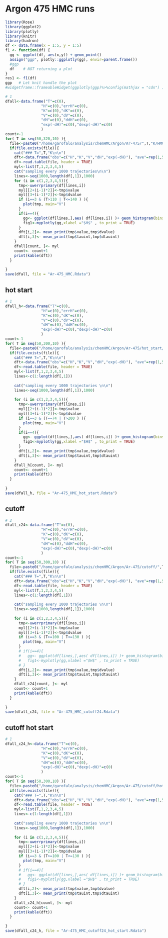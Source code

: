 # Argon 475 HMC runs  

```r
library(Rose)
library(ggplot2)
library(plotly)
library(knitr)
library(hadron)
df <- data.frame(x = 1:5, y = 1:5)
f1 <- function(df) {
  gg <- ggplot(df, aes(x,y)) + geom_point()
  assign("ggp", plotly::ggplotly(gg), envir=parent.frame())
  #ggp
  df    # NOT returning a plot
}
res1 <- f1(df)
ggp   # Let knit handle the plot
#widgetframe::frameableWidget(ggplotly(ggp)%>%config(mathjax = "cdn") )
```



```r
# 1
dfall<-data.frame("T"=c(0),
                "H"=c(0),"errH"=c(0),
                "K"=c(0),"dK"=c(0),
                "V"=c(0),"dV"=c(0),
                "dH"=c(0),"ddH"=c(0),
                "exp(-dH)"=c(0),"dexp(-dH)"=c(0)
                )
count<-1
for( T in seq(50,320,10) ){
  file<-paste0("/home/garofalo/analysis/chemHMC/Argon/Ar-475/",T,"K/HMC_hystory_",T,"K.txt")
  if(file.exists(file)){
    cat("### T=",T,"K\n\n")
    dft<-data.frame("obs"=c("H","K","V","dH","exp(-dH)"), "ave"=rep(1,5), "tauint"=rep(1,5) )
    df<-read.table(file, header = TRUE)
    myl<-list(T,1,2,3,4,5)
    cat("sampling every 1000 trajectories\n\n")
    lines<-seq(1000,length(df[,1]),1000)
    for (i in c(1,2,3,4,5)){
      tmp<-uwerrprimary(df[lines,i])
      myl[[2+(i-1)*2]]<-tmp$value
      myl[[3+(i-1)*2]]<-tmp$dvalue
      if (i==3 & (T>110 | T<=140 ) ){
        plot(tmp, main="V")
      }
      if(i==4){
        gg<- ggplot(df[lines,],aes( df[lines,i]) )+ geom_histogram(bins = 100) +theme_bw()
        fig1<-myplotly(gg,xlabel ="$H$" , to_print = TRUE)
      }
      dft[i,2]<- mean_print(tmp$value,tmp$dvalue)
      dft[i,3]<- mean_print(tmp$tauint,tmp$dtauint)
    }
    dfall[count, ]<- myl
    count<- count+1
    print(kable(dft))
  }
  
}
save(dfall, file = "Ar-475_HMC.Rdata")

```



## hot start

```r
# 1
dfall_h<-data.frame("T"=c(0),
                "H"=c(0),"errH"=c(0),
                "K"=c(0),"dK"=c(0),
                "V"=c(0),"dV"=c(0),
                "dH"=c(0),"ddH"=c(0),
                "exp(-dH)"=c(0),"dexp(-dH)"=c(0)
                )
count<-1
for( T in seq(50,300,10) ){
  file<-paste0("/home/garofalo/analysis/chemHMC/Argon/Ar-475/hot_start/",T,"K/HMC_hystory_",T,"K.txt")
  if(file.exists(file)){
    cat("### T=",T,"K\n\n")
    dft<-data.frame("obs"=c("H","K","V","dH","exp(-dH)"), "ave"=rep(1,5), "tauint"=rep(1,5) )
    df<-read.table(file, header = TRUE)
    myl<-list(T,1,2,3,4,5)
    lines<-c(1:length(df[,1]))
    
    cat("sampling every 1000 trajectories \n\n")
    lines<-seq(1000,length(df[,1]),1000)
    
    for (i in c(1,2,3,4,5)){
      tmp<-uwerrprimary(df[lines,i])
      myl[[2+(i-1)*2]]<-tmp$value
      myl[[3+(i-1)*2]]<-tmp$dvalue
      if (i==3 & (T==74 | T>200 ) ){
        plot(tmp, main="V")
      }
      if(i==4){
        gg<- ggplot(df[lines,],aes( df[lines,i]) )+ geom_histogram(bins = 100) +theme_bw()
        fig1<-myplotly(gg,xlabel ="$H$" , to_print = TRUE)
      }
      dft[i,2]<- mean_print(tmp$value,tmp$dvalue)
      dft[i,3]<- mean_print(tmp$tauint,tmp$dtauint)
    }
    dfall_h[count, ]<- myl
    count<- count+1
    print(kable(dft))
  }
  
}
save(dfall_h, file = "Ar-475_HMC_hot_start.Rdata")

```




## cutoff

```r
# 2
dfall_c24<-data.frame("T"=c(0),
                "H"=c(0),"errH"=c(0),
                "K"=c(0),"dK"=c(0),
                "V"=c(0),"dV"=c(0),
                "dH"=c(0),"ddH"=c(0),
                "exp(-dH)"=c(0),"dexp(-dH)"=c(0)
                )
count<-1
for( T in seq(50,300,10) ){
  file<-paste0("/home/garofalo/analysis/chemHMC/Argon/Ar-475/cutoff/",T,"K/HMC_hystory_",T,"K.txt")
  if(file.exists(file)){
    cat("### T=",T,"K\n\n")
    dft<-data.frame("obs"=c("H","K","V","dH","exp(-dH)"), "ave"=rep(1,5), "tauint"=rep(1,5) )
    df<-read.table(file, header = TRUE)
    myl<-list(T,1,2,3,4,5)
    lines<-c(1:length(df[,1]))
    
    cat("sampling every 1000 trajectories \n\n")
    lines<-seq(1000,length(df[,1]),1000)
    
    for (i in c(1,2,3,4,5)){
      tmp<-uwerrprimary(df[lines,i])
      myl[[2+(i-1)*2]]<-tmp$value
      myl[[3+(i-1)*2]]<-tmp$dvalue
      if (i==3 & (T>=100 | T<=130 ) ){
        plot(tmp, main="V")
      }
      # if(i==4){
      #   gg<- ggplot(df[lines,],aes( df[lines,i]) )+ geom_histogram(bins = 100) +theme_bw()
      #   fig1<-myplotly(gg,xlabel ="$H$" , to_print = TRUE)
      # }
      dft[i,2]<- mean_print(tmp$value,tmp$dvalue)
      dft[i,3]<- mean_print(tmp$tauint,tmp$dtauint)
    }
    dfall_c24[count, ]<- myl
    count<- count+1
    print(kable(dft))
  }
  
}
save(dfall_c24, file = "Ar-475_HMC_cutoff24.Rdata")

```




## cutoff hot start

```r
# 1
dfall_c24_h<-data.frame("T"=c(0),
                "H"=c(0),"errH"=c(0),
                "K"=c(0),"dK"=c(0),
                "V"=c(0),"dV"=c(0),
                "dH"=c(0),"ddH"=c(0),
                "exp(-dH)"=c(0),"dexp(-dH)"=c(0)
                )
count<-1
for( T in seq(50,300,10) ){
  file<-paste0("/home/garofalo/analysis/chemHMC/Argon/Ar-475/cutoff/hot_start/",T,"K/HMC_hystory_",T,"K.txt")
  if(file.exists(file)){
    cat("### T=",T,"K\n\n")
    dft<-data.frame("obs"=c("H","K","V","dH","exp(-dH)"), "ave"=rep(1,5), "tauint"=rep(1,5) )
    df<-read.table(file, header = TRUE)
    myl<-list(T,1,2,3,4,5)
    lines<-c(1:length(df[,1]))
    
    cat("sampling every 1000 trajectories \n\n")
    lines<-seq(1000,length(df[,1]),1000)
    
    for (i in c(1,2,3,4,5)){
      tmp<-uwerrprimary(df[lines,i])
      myl[[2+(i-1)*2]]<-tmp$value
      myl[[3+(i-1)*2]]<-tmp$dvalue
      if (i==3 & (T>=100 | T<=130 ) ){
        plot(tmp, main="V")
      }
      # if(i==4){
      #   gg<- ggplot(df[lines,],aes( df[lines,i]) )+ geom_histogram(bins = 100) +theme_bw()
      #   fig1<-myplotly(gg,xlabel ="$H$" , to_print = TRUE)
      # }
      dft[i,2]<- mean_print(tmp$value,tmp$dvalue)
      dft[i,3]<- mean_print(tmp$tauint,tmp$dtauint)
    }
    dfall_c24_h[count, ]<- myl
    count<- count+1
    print(kable(dft))
  }
  
}
save(dfall_c24_h, file = "Ar-475_HMC_cutoff24_hot_start.Rdata")

```
